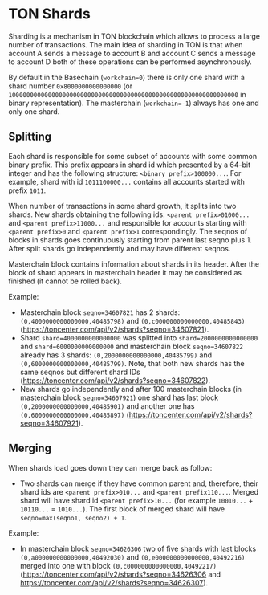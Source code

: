 # TON Shards

Sharding is a mechanism in TON blockchain which allows to process a large number of transactions. The main idea of sharding in TON is that when account A sends a message to account B and account C sends a message to account D both of these operations can be performed asynchronously.

By default in the Basechain (`workchain=0`) there is only one shard with a shard number `0x8000000000000000` (or `1000000000000000000000000000000000000000000000000000000000000000` in binary representation). The masterchain (`workchain=-1`) always has one and only one shard.

## Splitting

Each shard is responsible for some subset of accounts with some common binary prefix. This prefix appears in shard id which presented by a 64-bit integer and has the following structure: `<binary prefix>100000...`. For example, shard with id `1011100000...` contains all accounts started with prefix `1011`.

When number of transactions in some shard growth, it splits into two shards. New shards obtaining the following ids: `<parent prefix>01000...` and `<parent prefix>11000...` and responsible for accounts starting with `<parent prefix>0` and `<parent prefix>1` correspondingly. The seqnos of blocks in shards goes continuously starting from parent last seqno plus 1. After split shards go independently and may have different seqnos.

Masterchain block contains information about shards in its header. After the block of shard appears in masterchain header it may be considered as finished (it cannot be rolled back).

Example:
* Masterchain block `seqno=34607821` has 2 shards: `(0,4000000000000000,40485798)` and `(0,c000000000000000,40485843)` (https://toncenter.com/api/v2/shards?seqno=34607821).
* Shard `shard=4000000000000000` was splitted into `shard=2000000000000000` and `shard=6000000000000000` and masterchain block `seqno=34607822` already has 3 shards: `(0,2000000000000000,40485799)` and `(0,6000000000000000,40485799)`. Note, that both new shards has the same seqnos but different shard IDs (https://toncenter.com/api/v2/shards?seqno=34607822).
* New shards go independently and after 100 masterchain blocks (in masterchain block `seqno=34607921`) one shard has last block `(0,2000000000000000,40485901)` and another one has `(0,6000000000000000,40485897)` (https://toncenter.com/api/v2/shards?seqno=34607921).

## Merging
When shards load goes down they can merge back as follow:
* Two shards can merge if they have common parent and, therefore, their shard ids are `<parent prefix>010...` and `<parent prefix110...`. Merged shard will have shard id `<parent prefix>10...` (for example `10010...` + `10110...` = `1010...`). The first block of merged shard will have `seqno=max(seqno1, seqno2) + 1`.

Example:
* In masterchain block `seqno=34626306` two of five shards with last blocks `(0,a000000000000000,40492030)` and `(0,e000000000000000,40492216)` merged into one with block `(0,c000000000000000,40492217)` (https://toncenter.com/api/v2/shards?seqno=34626306 and https://toncenter.com/api/v2/shards?seqno=34626307).
